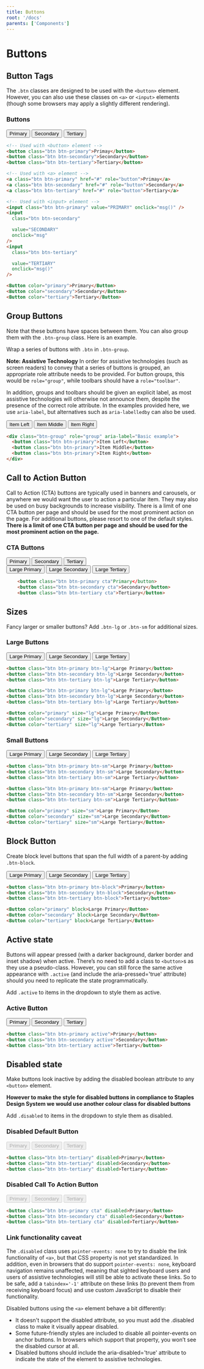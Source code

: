 ```yaml
---
title: Buttons
root: '/docs'
parents: ['Components']
---
```



# Buttons

## Button Tags

The `.btn` classes are designed to be used with the `<button>` element. However, you can also use these classes on `<a>` or `<input>` elements (though some browsers may apply a slightly different rendering).

### Buttons

<ComponentPreview>
  <Button color="primary" className="mr-2">
    Primary
  </Button>
  <Button color="secondary" className="mr-2">
    Secondary
  </Button>
  <Button color="tertiary" className="mr-2">
    Tertiary
  </Button>
</ComponentPreview>


<CodePreview>
<HtmlCodeBlock>

```html
<!-- Used with <button> element -->
<button class="btn btn-primary">Primay</button>
<button class="btn btn-secondary">Secondary</button>
<button class="btn btn-tertiary">Tertiary</button>

<!-- Used with <a> element -->
<a class="btn btn-primary" href="#" role="button">Primay</a>
<a class="btn btn-secondary" href="#" role="button">Secondary</a>
<a class="btn btn-tertiary" href="#" role="button">Tertiary</a>

<!-- Used with <input> element -->
<input class="btn btn-primary" value="PRIMARY" onclick="msg()" />
<input
  class="btn btn-secondary"

  value="SECONDARY"
  onclick="msg"
/>
<input
  class="btn btn-tertiary"

  value="TERTIARY"
  onclick="msg()"
/>
```

</HtmlCodeBlock>
<ReactCodeBlock>

```html
<Button color="primary">Primary</Button>
<Button color="secondary">Secondary</Button>
<Button color="tertiary">Tertiary</Button>
```

</ReactCodeBlock>
</CodePreview>


## Group Buttons

Note that these buttons have spaces between them. You can also group them with the `.btn-group` class. Here is an example.

Wrap a series of buttons with `.btn` in `.btn-group`.

**Note: Assistive Technology**
In order for assistive technologies (such as screen readers) to convey that a series of buttons is grouped, an appropriate role attribute needs to be provided. For button groups, this would be `role="group"`, while toolbars should have a `role="toolbar"`.

In addition, groups and toolbars should be given an explicit label, as most assistive technologies will otherwise not announce them, despite the presence of the correct role attribute. In the examples provided here, we use `aria-label`, but alternatives such as `aria-labelledby` can also be used.

<ComponentPreview>
  <ButtonGroup>
    <Button>Item Left</Button>
    <Button>Item Middle</Button>
    <Button>Item Right</Button>
  </ButtonGroup>
</ComponentPreview>

```html
<div class="btn-group" role="group" aria-label="Basic example">
  <button class="btn btn-primary">Item Left</button>
  <button class="btn btn-primary">Item Middle</button>
  <button class="btn btn-primary">Item Right</button>
</div>
```

## Call to Action Button

Call to Action (CTA) buttons are typically used in banners and carousels, or anywhere we would want the user to action a particular item. They may also be used on busy backgrounds to increase visibility. There is a limit of one CTA button per page and should be used for the most prominent action on the page. For additional buttons, please resort to one of the default styles.
**There is a limit of one CTA button per page and should be used for the most prominent action on the page.**

### CTA Buttons

<ComponentPreview>
  <Button color="primary" className="mr-2 cta">Primary</Button>
  <Button color="secondary" className="mr-2 cta">Secondary</Button>
  <Button color="tertiary" className="mr-2 cta">Tertiary</Button>
  <br />
  <Button color="primary" className="mr-2 mt-3 cta" size="lg">Large Primary</Button>
  <Button color="secondary" className="mr-2 mt-3 cta" size="lg">Large Secondary</Button>
  <Button color="tertiary" className="mr-2 mt-3 cta" size="lg">Large Tertiary</Button>
</ComponentPreview>

```html
    <button class="btn btn-primary cta"Primary</button>
    <button class="btn btn-secondary cta">Secondary</button>
    <button class="btn btn-tertiary cta">Tertiary</button>
```

## Sizes

Fancy larger or smaller buttons? Add `.btn-lg` or `.btn-sm` for additional sizes.

### Large Buttons

<ComponentPreview>
  <Button color="primary" className="mr-2" size="lg">Large Primary</Button>
  <Button color="secondary" className="mr-2" size="lg">Large Secondary</Button>
  <Button color="tertiary" className="mr-2" size="lg">Large Tertiary</Button>
</ComponentPreview>

```html
<button class="btn btn-primary btn-lg">Large Primary</button>
<button class="btn btn-secondary btn-lg">Large Secondary</button>
<button class="btn btn-tertiary btn-lg">Large Tertiary</button>
```

<CodePreview>
<HtmlCodeBlock>

```html
<button class="btn btn-primary btn-lg">Large Primary</button>
<button class="btn btn-secondary btn-lg">Large Secondary</button>
<button class="btn btn-tertiary btn-lg">Large Tertiary</button>
```

</HtmlCodeBlock>
<ReactCodeBlock>

```html
<Button color="primary" size="lg">Large Primary</Button>
<Button color="secondary" size="lg">Large Secondary</Button>
<Button color="tertiary" size="lg">Large Tertiary</Button>
```

</ReactCodeBlock>
</CodePreview>

### Small Buttons

<ComponentPreview>
  <Button color="primary" className="mr-2" size="sm">Large Primary</Button>
  <Button color="secondary" className="mr-2" size="sm">Large Secondary</Button>
  <Button color="tertiary" className="mr-2" size="sm">Large Tertiary</Button>
</ComponentPreview>

```html
<button class="btn btn-primary btn-sm">Large Primary</button>
<button class="btn btn-secondary btn-sm">Large Secondary</button>
<button class="btn btn-tertiary btn-sm">Large Tertiary</button>
```

<CodePreview>
<HtmlCodeBlock>

```html
<button class="btn btn-primary btn-sm">Large Primary</button>
<button class="btn btn-secondary btn-sm">Large Secondary</button>
<button class="btn btn-tertiary btn-sm">Large Tertiary</button>
```

</HtmlCodeBlock>
<ReactCodeBlock>

```html
<Button color="primary" size="sm">Large Primary</Button>
<Button color="secondary" size="sm">Large Secondary</Button>
<Button color="tertiary" size="sm">Large Tertiary</Button>
```

</ReactCodeBlock>
</CodePreview>

## Block Button

Create block level buttons that span the full width of a parent-by adding `.btn-block`.

<ComponentPreview>
  <Button color="primary" size="lg" block>Large Primary</Button>
  <Button color="secondary" size="lg" block>Large Secondary</Button>
  <Button color="tertiary" size="lg" block>Large Tertiary</Button>
</ComponentPreview>

<CodePreview>
<HtmlCodeBlock>

```html
<button class="btn btn-primary btn-block">Primary</button>
<button class="btn btn-secondary btn-block">Secondary</button>
<button class="btn btn-tertiary btn-block">Tertiary</button>
```

</HtmlCodeBlock>
<ReactCodeBlock>

```html
<Button color="primary" block>Large Primary</Button>
<Button color="secondary" block>Large Secondary</Button>
<Button color="tertiary" block>Large Tertiary</Button>
```

</ReactCodeBlock>
</CodePreview>

## Active state

Buttons will appear pressed (with a darker background, darker border and inset shadow) when active. There’s no need to add a class to `<button>`s as they use a pseudo-class. However, you can still force the same active appearance with `.active` (and include the aria-pressed='true' attribute) should you need to replicate the state programmatically.

Add `.active` to items in the dropdown to style them as active.

### Active Button

<ComponentPreview>
  <Button color="primary" active className="mr-2">
    Primary
  </Button>
  <Button color="secondary" active className="mr-2">
    Secondary
  </Button>
  <Button color="tertiary" active className="mr-2">
    Tertiary
  </Button>
</ComponentPreview>

```html
<button class="btn btn-primary active">Primary</button>
<button class="btn btn-secondary active">Secondary</button>
<button class="btn btn-tertiary active">Tertiary</button>
```

## Disabled state

Make buttons look inactive by adding the disabled boolean attribute to any `<button>` element.

**However to make the style for disabled buttons in compliance to Staples Design System we would use another colour class for disabled buttons**

Add `.disabled` to items in the dropdown to style them as disabled.

### Disabled Default Button

<ComponentPreview>
  <Button color="primary" disabled className="mr-2">
    Primary
  </Button>
  <Button color="secondary" disabled className="mr-2">
    Secondary
  </Button>
  <Button color="tertiary" disabled className="mr-2">
    Tertiary
  </Button>
</ComponentPreview>

```html
<button class="btn btn-tertiary" disabled>Primary</button>
<button class="btn btn-tertiary" disabled>Secondary</button>
<button class="btn btn-tertiary" disabled>Tertiary</button>
```

### Disabled Call To Action Button

<ComponentPreview>
  <Button color="primary" disabled className="mr-2 cta">
    Primary
  </Button>
  <Button color="secondary" disabled className="mr-2 cta">
    Secondary
  </Button>
  <Button color="tertiary" disabled className="mr-2 cta">
    Tertiary
  </Button>
</ComponentPreview>

```html
<button class="btn btn-primary cta" disabled>Primary</button>
<button class="btn btn-secondary cta" disabled>Secondary</button>
<button class="btn btn-tertiary cta" disabled>Tertiary</button>
```

### Link functionality caveat

The `.disabled` class uses `pointer-events: none` to try to disable the link functionality of `<a>`, but that CSS property is not yet standardized. In addition, even in browsers that do support `pointer-events: none`, keyboard navigation remains unaffected, meaning that sighted keyboard users and users of assistive technologies will still be able to activate these links. So to be safe, add a `tabindex='-1'` attribute on these links (to prevent them from receiving keyboard focus) and use custom JavaScript to disable their functionality.

Disabled buttons using the `<a>` element behave a bit differently:

<ul>
  <li>
    It doesn't support the disabled attribute, so you must add the .disabled
    class to make it visually appear disabled.
  </li>
  <li>
    Some future-friendly styles are included to disable all pointer-events on
    anchor buttons. In browsers which support that property, you won’t see the
    disabled cursor at all.
  </li>
  <li>
    Disabled buttons should include the aria-disabled='true' attribute to
    indicate the state of the element to assistive technologies.
  </li>
</ul>

<!-- ## Button Dropdowns

Any single `.btn` can be turned into a dropdown toggle with some markup changes. Here’s how you can put them to work with `<button>` elements:

### Dropdown Button with Links and Dropdown Header

<ComponentPreview>
    <UncontrolledButtonDropdown>
        <DropdownToggle caret>
            Dropdown
        </DropdownToggle>
        <DropdownMenu>
            <DropdownItem header>Header</DropdownItem>
            <DropdownItem disabled>Action</DropdownItem>
            <DropdownItem>Another Action</DropdownItem>
            <DropdownItem divider />
            <DropdownItem>Another Action</DropdownItem>
        </DropdownMenu>
    </UncontrolledButtonDropdown>
</ComponentPreview>


    <div class="dropdown">
        <button class="btn btn-primary dropdown-toggle" id="dropdownMenuButton" data-toggle="dropdown" aria-haspopup="true" aria-expanded="false">
            Dropdown button
        </button>
        <div class="dropdown-menu" aria-labelledby="dropdownMenuButton">
            <h6 class="dropdown-header">Dropdown header</h6>
            <a class="dropdown-item" href="#">Action</a>
            <a class="dropdown-item" href="#">Another action</a>
            <a class="dropdown-item" href="#">Something else here</a>
        </div>
    </div>


## Drop variations

Trigger dropdown menus to the left of elements by adding `.dropleft .dropright .dropup` to the parent element.

<ComponentPreview>
    <UncontrolledButtonDropdown direction="up">
            <DropdownToggle caret>
                Dropup
            </DropdownToggle>
            <DropdownMenu>
                <DropdownItem>Another Action</DropdownItem>
                <DropdownItem>Another Action</DropdownItem>
            </DropdownMenu>
    </UncontrolledButtonDropdown>

    <UncontrolledButtonDropdown direction="left">
            <DropdownToggle caret>
                Dropleft
            </DropdownToggle>
            <DropdownMenu>
                <DropdownItem>Another Action</DropdownItem>
                <DropdownItem>Another Action</DropdownItem>
            </DropdownMenu>
    </UncontrolledButtonDropdown>

    <UncontrolledButtonDropdown direction="right">
            <DropdownToggle caret>
                Dropleft
            </DropdownToggle>
            <DropdownMenu>
                <DropdownItem>Another Action</DropdownItem>
                <DropdownItem>Another Action</DropdownItem>
            </DropdownMenu>
    </UncontrolledButtonDropdown>

</ComponentPreview>

```  html
    <div class="btn-group dropup">
        <button class="btn btn-secondary dropdown-toggle" data-toggle="dropdown" aria-haspopup="true" aria-expanded="false">
            Dropleft
        </button>
        <div class="dropdown-menu" aria-labelledby="dropdownMenuButton">
            <a class="dropdown-item" href="#">Action</a>
            <a class="dropdown-item" href="#">Another action</a>
            <a class="dropdown-item" href="#">Something else here</a>
        </div>
    </div>

    <div class="btn-group dropleft">
        <button class="btn btn-secondary dropdown-toggle" data-toggle="dropdown" aria-haspopup="true" aria-expanded="false">
            Dropleft
        </button>
        <div class="dropdown-menu" aria-labelledby="dropdownMenuButton">
            <a class="dropdown-item" href="#">Action</a>
            <a class="dropdown-item" href="#">Another action</a>
            <a class="dropdown-item" href="#">Something else here</a>
        </div>
    </div>

    <div class="btn-group dropright">
        <button class="btn btn-secondary dropdown-toggle" data-toggle="dropdown" aria-haspopup="true" aria-expanded="false">
            Dropleft
        </button>
        <div class="dropdown-menu" aria-labelledby="dropdownMenuButton">
            <a class="dropdown-item" href="#">Action</a>
            <a class="dropdown-item" href="#">Another action</a>
            <a class="dropdown-item" href="#">Something else here</a>
        </div>
    </div>


## Split Button

Similarly, create split button dropdowns with virtually the same markup as single button dropdowns, but with the addition of `.dropdown-toggle-split` for proper spacing around the dropdown caret.

We use this extra class to reduce the horizontal padding on either side of the caret by 25% and remove the `margin-left` that’s added for regular button dropdowns. Those extra changes keep the caret centered in the split button and provide a more appropriately sized hit area next to the main button.

### Split Button and Dropdown Divider

    <div class="btn-group">
        <button class="btn btn-danger">Action</button>
        <button class="btn btn-danger dropdown-toggle dropdown-toggle-split" data-toggle="dropdown" aria-haspopup="true" aria-expanded="false">
        <span class="sr-only">Toggle Dropdown</span>
      </button>
        <div class="dropdown-menu">
            <a class="dropdown-item" href="#">Action</a>
            <a class="dropdown-item" href="#">Another action</a>
            <a class="dropdown-item" href="#">Something else here</a>
            <div class="dropdown-divider"></div>
            <a class="dropdown-item" href="#">Separated link</a>
        </div>
    </div>
```

## Split Dropleft

Trigger dropdown menus to the left of elements by adding `.dropleft` to the parent element.

### Split Dropleft Button

    <div class="btn-group">
        <div class="btn-group dropleft" role="group">
            <button class="btn btn-secondary dropdown-toggle dropdown-toggle-split" data-toggle="dropdown" aria-haspopup="true" aria-expanded="false">
          <span class="sr-only">Toggle Dropleft</span>
        </button>
            <div class="dropdown-menu" aria-labelledby="dropdownMenuButton">
                <a class="dropdown-item" href="#">Action</a>
                <a class="dropdown-item" href="#">Another action</a>
                <a class="dropdown-item" href="#">Something else here</a>
            </div>
        </div>
        <button class="btn btn-secondary">
        Split dropleft
      </button>
    </div>
```

## Split Dropright

Trigger dropdown menus to the right of elements by adding `.dropright` to the parent element.

### Split Dropright Button

    <div class="btn-group dropright">
        <button class="btn btn-secondary">
        Split dropright
      </button>
        <button class="btn btn-secondary dropdown-toggle dropdown-toggle-split" data-toggle="dropdown" aria-haspopup="true" aria-expanded="false">
        <span class="sr-only">Toggle Dropright</span>
      </button>
        <div class="dropdown-menu" aria-labelledby="dropdownMenuButton">
            <a class="dropdown-item" href="#">Action</a>
            <a class="dropdown-item" href="#">Another action</a>
            <a class="dropdown-item" href="#">Something else here</a>
        </div>
    </div>
```

## Split Dropup

Trigger dropdown menus above elements by adding `.dropup` to the parent element.

### Split Dropup Button

    <div class="btn-group dropup">
        <button class="btn btn-secondary">
        Split dropup
      </button>
        <button class="btn btn-secondary dropdown-toggle dropdown-toggle-split" data-toggle="dropdown" aria-haspopup="true" aria-expanded="false">
        <span class="sr-only">Toggle Dropdown</span>
      </button>
        <div class="dropdown-menu" aria-labelledby="dropdownMenuButton">
            <a class="dropdown-item" href="#">Action</a>
            <a class="dropdown-item" href="#">Another action</a>
            <a class="dropdown-item" href="#">Something else here</a>
        </div>
    </div> -->

